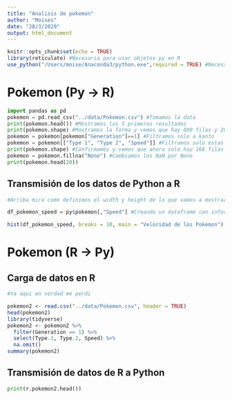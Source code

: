 ```yaml
---
title: "Analisis de pokemon"
author: "Moises"
date: "28/3/2020"
output: html_document
---
```


```r
knitr::opts_chunk$set(echo = TRUE)
library(reticulate) #Necesaria para usar objetos py en R
use_python("/Users/moise/Anaconda3/python.exe",required = TRUE) #Necesaria para usar objetos py en R
```

# Pokemon (Py -> R)

```python
import pandas as pd
pokemon = pd.read_csv("../data/Pokemon.csv") #Tomamos la data
print(pokemon.head()) #Mostramos los 5 primeros resultados
print(pokemon.shape) #Mostramos la forma y vemos que hay 800 filas y 200 columnas
pokemon = pokemon[pokemon["Generation"]==1] #Filtramos solo a kanto
pokemon = pokemon[["Type 1", "Type 2", "Speed"]] #Filtramos solo estas columnas
print(pokemon.shape) #Confirmamos y vemos que ahora solo hay 166 filas y 3 columnas
pokemon = pokemon.fillna("None") #Cambiamos los NaN por None
print(pokemon.head(20))
```

## Transmisión de los datos de Python a R
```r
#Arriba mira como definimos el width y height de lo que vamos a mostrar

df_pokemon_speed = py$pokemon[,"Speed"] #Creando un dataframe con informacion de Python, para esto cargamos Reticulate

hist(df_pokemon_speed, breaks = 10, main = "Velocidad de los Pokemon")
```


# Pokemon (R -> Py)
## Carga de datos en R
```r

#Ya aqui en verdad me perdi 

pokemon2 <- read.csv("../data/Pokemon.csv", header = TRUE)
head(pokemon2)
library(tidyverse)
pokemon2 <- pokemon2 %>% 
  filter(Generation == 1) %>%
  select(Type.1, Type.2, Speed) %>%
  na.omit()
summary(pokemon2)
```

## Transmisión de datos de R a Python
```python
print(r.pokemon2.head())
```
